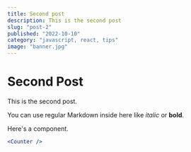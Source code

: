 ```yaml
---
title: Second post
description: This is the second post
slug: "post-2"
published: "2022-10-10"
category: "javascript, react, tips"
image: "banner.jpg"
---
```



# Second Post

This is the second post.

You can use regular Markdown inside here like _italic_ or **bold**.

Here's a component.

```jsx
<Counter />
```

<Counter />
